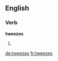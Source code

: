 
==English==

===Verb===
'''tweezes'''

# {{en-third-person singular of|tweeze}}

[[de:tweezes]]
[[fr:tweezes]]